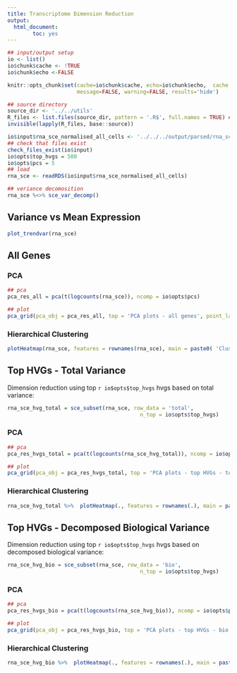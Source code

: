 ```yaml
---
title: Transcriptome Dimension Reduction
output:
  html_document:
        toc: yes
---
```



```r
## input/output setup
io <- list()
io$chunk$cache <- !TRUE
io$chunk$echo <-FALSE

knitr::opts_chunk$set(cache=io$chunk$cache, echo=io$chunk$echo,  cache.comment=FALSE, fig.align = 'center',
                      message=FALSE, warning=FALSE, results='hide')
```

```r
## source directory
source_dir <- '../../utils'
R_files <- list.files(source_dir, pattern = '.R$', full.names = TRUE) ## all files ending in .R
invisible(lapply(R_files, base::source))

io$input$rna_sce_normalised_all_cells <- '../../../output/parsed/rna_sce_normalised_all_cells.Rds'
## check that files exist
check_files_exist(io$input)
io$opts$top_hvgs = 500
io$opts$pcs = 5
## load
rna_sce <- readRDS(io$input$rna_sce_normalised_all_cells)
```
```r
## veriance decomosition
rna_sce %<>% sce_var_decomp()
```

## Variance vs Mean Expression

```r
plot_trendvar(rna_sce)
```

## All Genes

### PCA

```r
## pca
pca_res_all = pca(t(logcounts(rna_sce)), ncomp = io$opts$pcs)
```
```r
## plot
pca_grid(pca_obj = pca_res_all, top = 'PCA plots - all genes', point_label = TRUE)
```

### Hierarchical Clustering

```r
plotHeatmap(rna_sce, features = rownames(rna_sce), main = paste0( 'Clustered heatmap of scRNAseq data \n cells at the bottom and genes on the side'))
```

## Top HVGs - Total Variance

Dimension reduction using top `r io$opts$top_hvgs` hvgs based on total variance:

```r
rna_sce_hvg_total = sce_subset(rna_sce, row_data = 'total',
                                          n_top = io$opts$top_hvgs)
```

### PCA

```r
## pca
pca_res_hvgs_total = pca(t(logcounts(rna_sce_hvg_total)), ncomp = io$opts$pcs)
```
```r
## plot
pca_grid(pca_obj = pca_res_hvgs_total, top = 'PCA plots - top HVGs - total variance')
```


### Hierarchical Clustering

```r
rna_sce_hvg_total %>%  plotHeatmap(., features = rownames(.), main = paste0( 'Clustered heatmap of scRNAseq data using HVGs based on total variance'))
```

## Top HVGs - Decomposed Biological Variance

Dimension reduction using top `r io$opts$top_hvgs` hvgs based on decomposed biological variance:

```r
rna_sce_hvg_bio = sce_subset(rna_sce, row_data = 'bio',
                                          n_top = io$opts$top_hvgs)
```

### PCA

```r
## pca
pca_res_hvgs_bio = pca(t(logcounts(rna_sce_hvg_bio)), ncomp = io$opts$pcs)
```
```r
## plot
pca_grid(pca_obj = pca_res_hvgs_bio, top = 'PCA plots - top HVGs - bio. variance')
```

### Hierarchical Clustering

```r
rna_sce_hvg_bio %>%  plotHeatmap(., features = rownames(.), main = paste0( 'Clustered heatmap of scRNAseq data using HVGs based on bio. variance'))
```

